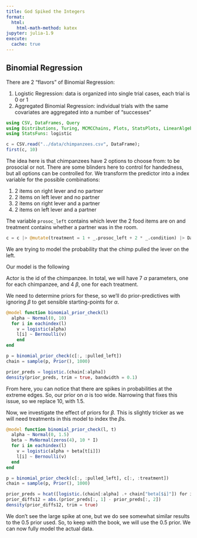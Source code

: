 ```yaml
---
title: God Spiked the Integers
format: 
  html:
    html-math-method: katex
jupyter: julia-1.9
execute:
  cache: true
---
```


## Binomial Regression

There are 2 "flavors" of Binomial Regression:

1. Logistic Regression: data is organized into single trial cases, each trial is 0 or 1
2. Aggregated Binomial Regression: individual trials with the same covariates are aggregated into a 
number of "successes"

```julia
using CSV, DataFrames, Query
using Distributions, Turing, MCMCChains, Plots, StatsPlots, LinearAlgebra
using StatsFuns: logistic

c = CSV.read("../data/chimpanzees.csv", DataFrame);
first(c, 10)
```
The idea here is that chimpanzees have 2 options to choose from: to be prosocial or not. There
are some blinders here to control for handedness, but all options can be controlled for. We 
transform the predictor into a index variable for the possible combinations:  

1. 2 items on right lever and no partner
2. 2 items on left lever and no partner
3. 2 items on right lever and a partner
4. 2 items on left lever and a partner

The variable `prosoc_left` contains which lever the 2 food items are on and treatment contains 
whether a partner was in the room. 

```julia
c = c |> @mutate(treatment = 1 + _.prosoc_left + 2 * _.condition) |> DataFrame
```

We are trying to model the probability that the chimp pulled the lever on the left. 

Our model is the following
\begin{align*}
L_i &\sim \mathrm{Binomial}(1, p_i) \\
\mathrm{logit}(p_i) &= \alpha_{\mathrm{Actor}[i]} + \beta_{\mathrm{Treatment}[i]}
\end{align*}

Actor is the id of the chimpanzee. In total, we will have 7 $\alpha$ parameters, one for each
chimpanzee, and 4 $\beta$, one for each treatment. 

We need to determine priors for these, so we'll do prior-predictives with ignoring $\beta$ to get
sensible starting-points for $\alpha$.

```julia
@model function binomial_prior_check(l)
  alpha ~ Normal(0, 10)
  for i in eachindex(l)
    v = logistic(alpha)
    l[i] ~ Bernoulli(v)
    end
end

p = binomial_prior_check(c[:, :pulled_left])
chain = sample(p, Prior(), 1000)
```

```julia
prior_preds = logistic.(chain[:alpha])
density(prior_preds, trim = true, bandwidth = 0.1)
```

From here, you can notice that there are spikes in probabilities at the extreme edges. So, our prior
on $\alpha$ is too wide. Narrowing that fixes this issue, so we replace 10, with 1.5. 

Now, we investigate the effect of priors for $\beta$. This is slightly tricker as we will need
treatments in this model to index the $\beta$s. 

```julia
@model function binomial_prior_check(l, t)
  alpha ~ Normal(0, 1.5)
  beta ~ MvNormal(zeros(4), 10 * I)
  for i in eachindex(l)
    v = logistic(alpha + beta[t[i]])
    l[i] ~ Bernoulli(v)
  end
end

p = binomial_prior_check(c[:, :pulled_left], c[:, :treatment])
chain = sample(p, Prior(), 1000)
```

```julia
prior_preds = hcat([logistic.(chain[:alpha] .+ chain["beta[$i]"]) for i in 1:4]...)
prior_diffs12 = abs.(prior_preds[:, 1] - prior_preds[:, 2])
density(prior_diffs12, trim = true)
```

We don't see the large spike at one, but we do see somewhat similar results to the 0.5 prior used.
So, to keep with the book, we will use the 0.5 prior. We can now fully model the actual data.

